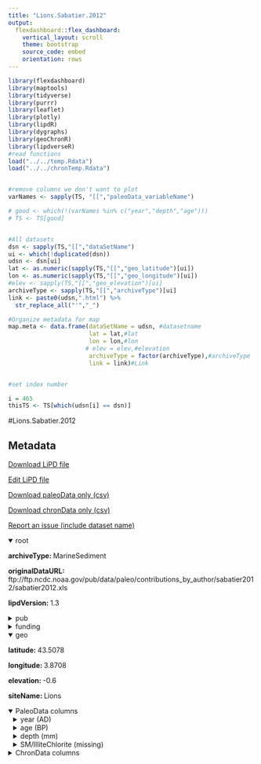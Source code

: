 ```yaml
---
title: "Lions.Sabatier.2012"
output: 
  flexdashboard::flex_dashboard:
    vertical_layout: scroll
    theme: bootstrap
    source_code: embed
    orientation: rows
---
```


```r
library(flexdashboard)
library(maptools)
library(tidyverse)
library(purrr)
library(leaflet)
library(plotly)
library(lipdR)
library(dygraphs)
library(geoChronR)
library(lipdverseR)
#read functions
load("../../temp.Rdata")
load("../../chronTemp.Rdata")


#remove columns we don't want to plot
varNames <- sapply(TS, "[[","paleoData_variableName")

# good <- which(!(varNames %in% c("year","depth","age")))
# TS <- TS[good]


#All datasets
dsn <- sapply(TS,"[[","dataSetName")
ui <- which(!duplicated(dsn))
udsn <- dsn[ui]
lat <- as.numeric(sapply(TS,"[[","geo_latitude")[ui])
lon <- as.numeric(sapply(TS,"[[","geo_longitude")[ui])
#elev <- sapply(TS,"[[","geo_elevation")[ui]
archiveType <- sapply(TS,"[[","archiveType")[ui]
link <- paste0(udsn,".html") %>% 
  str_replace_all("'","_")

#Organize metadata for map
map.meta <- data.frame(dataSetName = udsn, #datasetname
                       lat = lat,#lat
                       lon = lon,#lon
                      # elev = elev,#elevation
                       archiveType = factor(archiveType),#archiveType
                       link = link)#Link


#set index number

i = 465
thisTS <- TS[which(udsn[i] == dsn)]
```
#Lions.Sabatier.2012

Metadata {.sidebar}
-------------------------------------
[Download LiPD file](Lions.Sabatier.2012.lpd)
            

[Edit LiPD file](http://lipd.net/playground?source=http://lipdverse.org/globalHolocene/0_25_5/Lions.Sabatier.2012.lpd)
            

[Download paleoData only (csv)](Lions.Sabatier.2012.csv)
            

[Download chronData only (csv)](Lions.Sabatier.2012-chron.csv)
            

[Report an issue (include dataset name)](https://github.com/nickmckay/LiPDverse/issues)

<details open style="margin-left: 0px">
<summary>root</summary>
<p style="margin-left: 0px"><strong>archiveType: </strong>MarineSediment
<p style="margin-left: 0px"><strong>originalDataURL: </strong>ftp://ftp.ncdc.noaa.gov/pub/data/paleo/contributions_by_author/sabatier2012/sabatier2012.xls
<p style="margin-left: 0px"><strong>lipdVersion: </strong>1.3
</details>
<details>
<summary>pub</summary>
<details style="margin-left: 10px">
<summary>pub1</summary>
<p style="margin-left: 10px"><strong>author: </strong>list(list(name = "Sabatier, Pierre"), list(name = "Dezileau, Laurent"), list(name = "Colin, Christophe"), list(name = "Briqueu, Louis"), list(name = "Bouchette, Frederic"), list(name = "Martinez, Philippe"), list(name = "Siani, Giuseppe"), list(name = "Raynal, Olivier"), list(name = "Von Grafenstein, Ulrich"))
<p style="margin-left: 10px"><strong>citeKey: </strong>needs0needsatitle
<p style="margin-left: 10px"><strong>journal: </strong>Quaternary Research
<p style="margin-left: 10px"><strong>volume: </strong>77
<p style="margin-left: 10px"><strong>title: </strong>7000 years of paleostorm activity in the NW Mediterranean Sea in response to Holocene climate events
</details>
<details style="margin-left: 10px">
<summary>pub2</summary>
<p style="margin-left: 10px"><strong>author: </strong>list(list(name = NA))
</details>
</details>
<details>
<summary>funding</summary>
<details style="margin-left: 10px">
<summary>funding1</summary>
<p style="margin-left: 10px"><strong>agency: </strong>Funding Agency
<p style="margin-left: 10px"><strong>grant: </strong>Grant name or number
</details>
</details>
<details open style="margin-left: 0px">
<summary>geo</summary>
<p style="margin-left: 0px"><strong>latitude: </strong>43.5078
<p style="margin-left: 0px"><strong>longitude: </strong>3.8708
<p style="margin-left: 0px"><strong>elevation: </strong>-0.6
<p style="margin-left: 0px"><strong>siteName: </strong>Lions
</details>
<details open>
<summary>PaleoData columns</summary>
<details style="margin-left: 10px">
<summary>year (AD)</summary>
<p style="margin-left: 10px"><strong>TSid: </strong>RvNn19ecAA2
<p style="margin-left: 10px"><strong>variableName: </strong>year
<p style="margin-left: 10px"><strong>units: </strong>AD
<p style="margin-left: 10px"><strong>description: </strong>Year AD
</details>
<details style="margin-left: 10px">
<summary>age (BP)</summary>
<p style="margin-left: 10px"><strong>TSid: </strong>RDEIsYqxrCV
<p style="margin-left: 10px"><strong>variableName: </strong>age
<p style="margin-left: 10px"><strong>units: </strong>BP
<p style="margin-left: 10px"><strong>description: </strong>Years before present (1950) BP
</details>
<details style="margin-left: 10px">
<summary>depth (mm)</summary>
<p style="margin-left: 10px"><strong>TSid: </strong>RYw51sVOB1Z
<p style="margin-left: 10px"><strong>variableName: </strong>depth
<p style="margin-left: 10px"><strong>units: </strong>mm
<p style="margin-left: 10px"><strong>description: </strong>depth
</details>
<details style="margin-left: 10px">
<summary>SM/IlliteChlorite (missing)</summary>
<p style="margin-left: 10px"><strong>TSid: </strong>LPD5927d261
<p style="margin-left: 10px"><strong>variableName: </strong>SM/IlliteChlorite
<p style="margin-left: 10px"><strong>units: </strong>missing
<p style="margin-left: 10px"><strong>description: </strong>The ratios of smectite/(illite+chlorite) were used as indicators to reconstruct changes in the sedimentation sources from the Mosson drainage basin versus the marine environment, and have been shown to be strongly linked to paleostorm events. Low values of SM/(Il+Cl) ratio correspond to periods of high storm activity in the NW Mediterranean Sea.
<p style="margin-left: 10px"><strong>useInGlobalTemperatureAnalysis: </strong>TRUE
<details>
<summary>interpretation</summary>
<details style="margin-left: 20px">
<summary>1</summary>
<p style="margin-left: 20px"><strong>direction: </strong>negative
<p style="margin-left: 20px"><strong>interpDirection: </strong>negative
<p style="margin-left: 20px"><strong>scope: </strong>climate
<p style="margin-left: 20px"><strong>seasonality: </strong>1 2 3 4 5 6 7 8 9 10 11 12
<p style="margin-left: 20px"><strong>variable: </strong>M
<p style="margin-left: 20px"><strong>variableDetail: </strong>storm
</details>
</details>
</details>
<details>
<summary>ChronData columns</summary>
<details style="margin-left: 10px">
<summary>age ()</summary>
<p style="margin-left: 10px"><strong>TSid: </strong>LPDdd04df25
<p style="margin-left: 10px"><strong>variableName: </strong>age
</details>
<details style="margin-left: 10px">
<summary>dummy2 ()</summary>
<p style="margin-left: 10px"><strong>TSid: </strong>LPD07733103
<p style="margin-left: 10px"><strong>variableName: </strong>dummy2
</details>
<details style="margin-left: 10px">
<summary>dummy3 ()</summary>
<p style="margin-left: 10px"><strong>TSid: </strong>LPDa9f97603
<p style="margin-left: 10px"><strong>variableName: </strong>dummy3
</details>
<details style="margin-left: 10px">
<summary>dummy4 ()</summary>
<p style="margin-left: 10px"><strong>TSid: </strong>LPD75210c4b
<p style="margin-left: 10px"><strong>variableName: </strong>dummy4
</details>
<details style="margin-left: 10px">
<summary>dummy5 ()</summary>
<p style="margin-left: 10px"><strong>TSid: </strong>LPD75441c50
<p style="margin-left: 10px"><strong>variableName: </strong>dummy5
</details>
<details style="margin-left: 10px">
<summary>dummy6 ()</summary>
<p style="margin-left: 10px"><strong>TSid: </strong>LPD5d2577c1
<p style="margin-left: 10px"><strong>variableName: </strong>dummy6
</details>
<details style="margin-left: 10px">
<summary>dummy7 ()</summary>
<p style="margin-left: 10px"><strong>TSid: </strong>LPDdeb2256a
<p style="margin-left: 10px"><strong>variableName: </strong>dummy7
</details>
<details style="margin-left: 10px">
<summary>dummy8 ()</summary>
<p style="margin-left: 10px"><strong>TSid: </strong>LPDdca86791
<p style="margin-left: 10px"><strong>variableName: </strong>dummy8
</details>
<details style="margin-left: 10px">
<summary>dummy9 ()</summary>
<p style="margin-left: 10px"><strong>TSid: </strong>LPDe81579ca
<p style="margin-left: 10px"><strong>variableName: </strong>dummy9
</details>
<details style="margin-left: 10px">
<summary>dummy10 ()</summary>
<p style="margin-left: 10px"><strong>TSid: </strong>LPDa74c882d
<p style="margin-left: 10px"><strong>variableName: </strong>dummy10
</details>
<details style="margin-left: 10px">
<summary>dummy11 ()</summary>
<p style="margin-left: 10px"><strong>TSid: </strong>LPD2c0b5704
<p style="margin-left: 10px"><strong>variableName: </strong>dummy11
</details>
<details style="margin-left: 10px">
<summary>dummy12 ()</summary>
<p style="margin-left: 10px"><strong>TSid: </strong>LPDbeb25e2d
<p style="margin-left: 10px"><strong>variableName: </strong>dummy12
</details>

Row {.tabset .tabset-fade}
-----------------------------------------------------------------------

### Sitemap

```r
  map.meta.split <- split(map.meta, map.meta$archiveType)


factpal <- colorFactor("Paired",map.meta$archiveType)
buff <- 15
l <- leaflet() %>% 
  addTiles() %>% 
  fitBounds(map.meta$lon[i]-buff,map.meta$lat[i]-buff,map.meta$lon[i]+buff,map.meta$lat[i]+buff)
  

  
  
names(map.meta.split) %>%
  purrr::walk( function(df) {
    l <<- l %>%
      addMarkers(data=map.meta.split[[df]],
                 lng=~lon, lat=~lat,
                 label=~as.character(archiveType),
                 popup=~paste(str_c('Dataset: <a href="',link,'">',dataSetName,'</a>'),
                                 # str_c("Elevation: ",elev),
                                  str_c("Archive Type: ",archiveType),
                                  sep = "<br>"),
                 group = df,
                 clusterOptions = markerClusterOptions(removeOutsideVisibleBounds = F),
                 labelOptions = labelOptions(noHide = F,
                                             direction = 'auto'))
  })

l %>%
  addLayersControl(position = "bottomleft",
    overlayGroups = names(map.meta.split),
    options = layersControlOptions(collapsed = FALSE,
                                   opacity = 0.8)
  )
```

### Search the LiPDverse (Beta! doesn't work well yet)
```r
#Add google search bar
htmltools::includeHTML("../../googleSearchChunk.html")
```


Row {.tabset .tabset-fade}
-----------------------------------------------------------------------

### SM/IlliteChlorite (missing)
```r
plotCol(thisTS,ind = 1)
```

Row {.tabset .tabset-fade}
-----------------------------------------------------------------------

### age ()
```r
plotCol(chronTS,ind = 1)
```

### dummy2 ()
```r
plotCol(chronTS,ind = 2)
```

### dummy3 ()
```r
plotCol(chronTS,ind = 3)
```

### dummy4 ()
```r
plotCol(chronTS,ind = 4)
```

### dummy5 ()
```r
plotCol(chronTS,ind = 5)
```

### dummy6 ()
```r
plotCol(chronTS,ind = 6)
```

### dummy7 ()
```r
plotCol(chronTS,ind = 7)
```

### dummy8 ()
```r
plotCol(chronTS,ind = 8)
```

### dummy9 ()
```r
plotCol(chronTS,ind = 9)
```

### dummy10 ()
```r
plotCol(chronTS,ind = 10)
```

### dummy11 ()
```r
plotCol(chronTS,ind = 11)
```

### dummy12 ()
```r
plotCol(chronTS,ind = 12)
```

